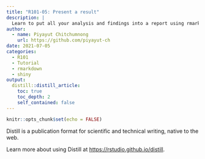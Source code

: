 ```yaml
---
title: "R101-05: Present a result"
description: |
  Learn to put all your analysis and findings into a report using rmarkdown and shiny.
author:
  - name: Piyayut Chitchumnong
    url: https://github.com/piyayut-ch
date: 2021-07-05
categories:
  - R101
  - Tutorial
  - rmarkdown
  - shiny
output:
  distill::distill_article:
    toc: true
    toc_depth: 2
    self_contained: false
---
```



```r
knitr::opts_chunk$set(echo = FALSE)
```

Distill is a publication format for scientific and technical writing, native to the web.

Learn more about using Distill at <https://rstudio.github.io/distill>.


